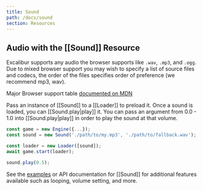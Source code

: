 ```yaml
---
title: Sound
path: /docs/sound
section: Resources
---
```


## Audio with the [[Sound]] Resource

Excalibur supports any audio the browser supports like `.wav`, `.mp3`, and `.ogg`. Due to mixed browser support you may wish to specify a list of
source files and codecs, the order of the files specifies order of preference (we recommend mp3, wav).

Major Browser support table [documented on MDN](https://developer.mozilla.org/en-US/docs/Web/Guide/Audio_and_video_delivery/Cross-browser_audio_basics#audio_codec_support)

Pass an instance of [[Sound]] to a [[Loader]] to preload it. Once a sound
is loaded, you can [[Sound.play|play]] it. You can pass an argument from 0.0 - 1.0
into [[Sound.play|play]] in order to play the sound at that volume.

```typescript
const game = new Engine({...});
const sound = new Sound('./path/to/my.mp3', './path/to/fallback.wav');

const loader = new Loader([sound]);
await game.start(loader);

sound.play(0.5);
```

See the [examples](https://excaliburjs.com/examples/?path=/docs/audio) or API documentation for [[Sound]] for additional features available such as looping, volume setting, and more.

<Example story="audio" />
